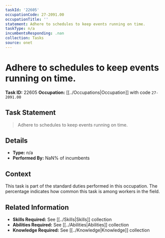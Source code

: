```yaml
---
taskId: '22605'
occupationCode: 27-2091.00
occupationTitle: ''
statement: Adhere to schedules to keep events running on time.
taskType: n/a
incumbentsResponding: .nan
collection: Tasks
source: onet
---
```

# Adhere to schedules to keep events running on time.

**Task ID:** 22605
**Occupation:** [[../Occupations|Occupation]] with code `27-2091.00`

## Task Statement

> Adhere to schedules to keep events running on time.

## Details

- **Type:** n/a
- **Performed By:** NaN% of incumbents

## Context

This task is part of the standard duties performed in this occupation. The percentage indicates how common this task is among workers in the field.

## Related Information

- **Skills Required:** See [[../Skills|Skills]] collection
- **Abilities Required:** See [[../Abilities|Abilities]] collection
- **Knowledge Required:** See [[../Knowledge|Knowledge]] collection
